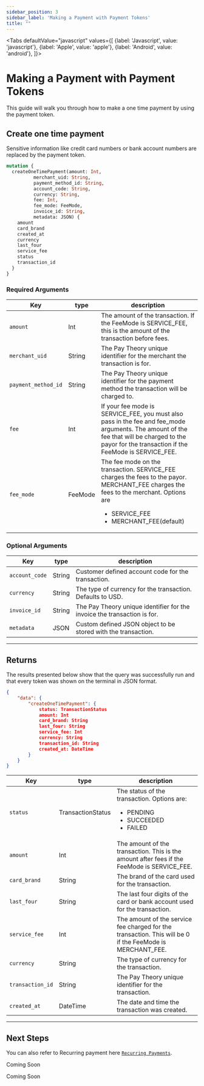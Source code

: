 ```yaml
---
sidebar_position: 3
sidebar_label: 'Making a Payment with Payment Tokens'
title: ""
---
```




<Tabs
  defaultValue="javascript"
  values={[
    {label: 'Javascript', value: 'javascript'},
    {label: 'Apple', value: 'apple'},
    {label: 'Android', value: 'android'},
  ]}>
  <TabItem value="javascript">
  <h1> Making a Payment with Payment Tokens </h1>
  This guide will walk you through how to make a one time payment by using the payment token.
<h2> Create one time payment </h2>
Sensitive information like credit card numbers or bank account numbers are replaced by the payment token.

```graphql
mutation {
  createOneTimePayment(amount: Int, 
          merchant_uid: String, 
          payment_method_id: String, 
          account_code: String, 
          currency: String, 
          fee: Int, 
          fee_mode: FeeMode,
          invoice_id: String, 
          metadata: JSON) {
    amount
    card_brand
    created_at
    currency
    last_four
    service_fee
    status
    transaction_id
  }
}
```

### Required Arguments
|Key                |type         |       description                     |
|-------------------|-------------|---------------------------------------|     
|`amount`           |Int        |The amount of the transaction. If the FeeMode is SERVICE_FEE, this is the amount of the transaction before fees.|
|`merchant_uid`     |String      |The Pay Theory unique identifier for the merchant the transaction is for.|
|`payment_method_id` |String     |The Pay Theory unique identifier for the payment method the transaction will be charged to.|
|`fee`      |Int        |If your fee mode is SERVICE_FEE, you must also pass in the fee and fee_mode arguments. The amount of the fee that will be charged to the payor for the transaction if the FeeMode is SERVICE_FEE.|
|`fee_mode` |FeeMode    |The fee mode on the transaction. SERVICE_FEE charges the fees to the payor. MERCHANT_FEE charges the fees to the merchant. Options are<ul><li>SERVICE_FEE</li><li>MERCHANT_FEE(default)</li></ul>|


### Optional Arguments

|Key                 |type             |description                                 |
|---------------------|-----------------|--------------------------------------------|    
|`account_code`     |String     | Customer defined account code for the transaction.|
|`currency`         |String     |The type of currency for the transaction. Defaults to USD.|
|`invoice_id`       |String     | The Pay Theory unique identifier for the invoice the transaction is for.|
|`metadata`        |JSON        |Custom defined JSON object to be stored with the transaction.|

***

## Returns
The results presented below show that the query was successfully run and that every token was shown on the terminal in JSON format.
``` json
{
    "data": {
        "createOneTimePayment": {
            status: TransactionStatus
            amount: Int
            card_brand: String
            last_four: String
            service_fee: Int
            currency: String
            transaction_id: String
            created_at: DateTime
        }
    }
}
```

|Key                 |type             |description                                 |
|--------------------|-----------------|--------------------------------------------|    
|`status`       |TransactionStatus  |The status of the transaction. Options are:<ul><li>PENDING</li><li>SUCCEEDED</li><li>FAILED</li></ul> |
|`amount`       |Int        |The amount of the transaction. This is the amount after fees if the FeeMode is SERVICE_FEE.|
|`card_brand`       |String     |The brand of the card used for the transaction.|
|`last_four`    |String     |The last four digits of the card or bank account used for the transaction.|
|`service_fee`  |Int        |The amount of the service fee charged for the transaction. This will be 0 if the FeeMode is MERCHANT_FEE.|
|`currency`     |String     |The type of currency for the transaction.|
|`transaction_id`   |String     |The Pay Theory unique identifier for the transaction.|
|`created_at`       |DateTime       |The date and time the transaction was created.|

***

## Next Steps
You can also refer to Recurring payment here [`Recurring Payments`](../../Recurring%20Payments/Quickstart/Update%20Recurring%20Payments.md).

  </TabItem>

  <TabItem value="apple">
  
  Coming Soon
  
  </TabItem>
  <TabItem value="android">
  
  Coming Soon
  </TabItem>
</Tabs>  

























